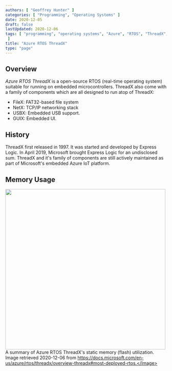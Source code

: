 ```yaml
---
authors: [ "Geoffrey Hunter" ]
categories: [ "Programming", "Operating Systems" ]
date: 2020-12-05
draft: false
lastUpdated: 2020-12-06
tags: [ "programming", "operating systems", "Azure", "RTOS", "ThreadX", "Microsoft", "NetX", "USBX", "GUIX", "memory usage", "flash", "microcontroller", "cloud", "IoT"
 ]
title: "Azure RTOS ThreadX"
type: "page"
---
```



<WarningIsNotes />

## Overview

_Azure RTOS ThreadX_ is a open-source RTOS (real-time operating system) suitable for running on embedded microcontrollers. ThreadX also come with a family of components which are all designed to run atop of ThreadX:

* FileX: FAT32-based file system
* NetX: TCP/IP networking stack
* USBX: Embedded USB support.
* GUIX: Embedded UI.

## History

ThreadX first released in 1997. It was started and developed by Express Logic. In April 2019, Microsoft brought Express Logic for an undisclosed sum. ThreadX and it's family of components are still actively maintained as part of Microsoft's embedded Azure IoT platform.

## Memory Usage


<Image src={azure_rtos_threadx_static_memory_usage_table} width="500px">A summary of Azure RTOS ThreadX's static memory (flash) utilization. Image retrieved 2020-12-06 from https://docs.microsoft.com/en-us/azure/rtos/threadx/overview-threadx#most-deployed-rtos.</Image>